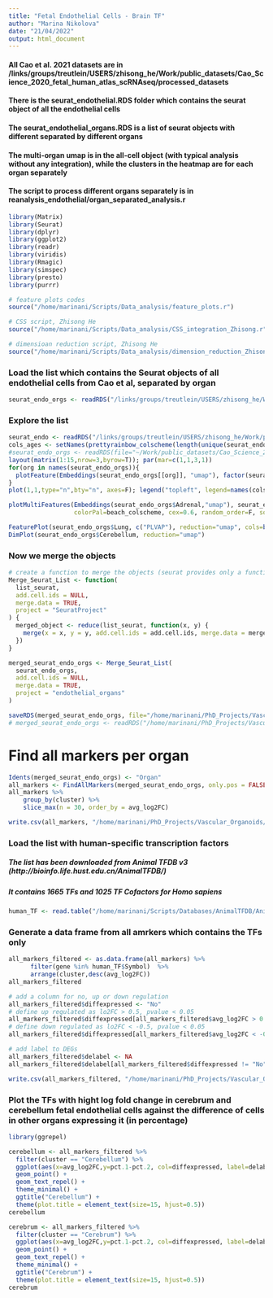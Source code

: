 ```yaml
---
title: "Fetal Endothelial Cells - Brain TF"
author: "Marina Nikolova"
date: "21/04/2022"
output: html_document
---
```


#### All Cao et al. 2021 datasets are in /links/groups/treutlein/USERS/zhisong_he/Work/public_datasets/Cao_Science_2020_fetal_human_atlas_scRNAseq/processed_datasets
#### There is the seurat_endothelial.RDS folder which contains the seurat object of all the endothelial cells
#### The seurat_endothelial_organs.RDS is a list of seurat objects with different separated by different organs
#### The multi-organ umap is in the all-cell object (with typical analysis without any integration), while the clusters in the heatmap are for each organ separately 
#### The script to process different organs separately is in reanalysis_endothelial/organ_separated_analysis.r

```r

library(Matrix)
library(Seurat)
library(dplyr)
library(ggplot2)
library(readr)
library(viridis)
library(Rmagic)
library(simspec)
library(presto)
library(purrr)

# feature plots codes
source("/home/marinani/Scripts/Data_analysis/feature_plots.r")

# CSS script, Zhisong He
source("/home/marinani/Scripts/Data_analysis/CSS_integration_Zhisong.r")

# dimensioan reduction script, Zhisong He
source("/home/marinani/Scripts/Data_analysis/dimension_reduction_Zhisong.r")

```

### Load the list which contains the Seurat objects of all endothelial cells from Cao et al, separated by organ
```r

seurat_endo_orgs <- readRDS("/links/groups/treutlein/USERS/zhisong_he/Work/public_datasets/Cao_Science_2020_fetal_human_atlas_scRNAseq/processed_datasets/seurat_endothelial_organs.RDS")

```

### Explore the list
```r

seurat_endo <- readRDS("/links/groups/treutlein/USERS/zhisong_he/Work/public_datasets/Cao_Science_2020_fetal_human_atlas_scRNAseq/processed_datasets/seurat_endothelial.RDS")
cols_ages <- setNames(prettyrainbow_colscheme(length(unique(seurat_endo$Development_day))), sort(unique(seurat_endo$Development_day)))
#seurat_endo_orgs <- readRDS(file="~/Work/public_datasets/Cao_Science_2020_fetal_human_atlas_scRNAseq/processed_datasets/seurat_endothelial_organs.RDS")
layout(matrix(1:15,nrow=3,byrow=T)); par(mar=c(1,1,3,1))
for(org in names(seurat_endo_orgs)){
  plotFeature(Embeddings(seurat_endo_orgs[[org]], "umap"), factor(seurat_endo_orgs[[org]]$Development_day), colorPal=cols_ages, cex=0.6, main=org, cex.main=1.5)
}
plot(1,1,type="n",bty="n", axes=F); legend("topleft", legend=names(cols_ages)[1:10], pch=16, col=cols_ages[1:10], bty="n", cex=1.2); legend("top", legend=names(cols_ages)[-(1:10)], pch=16, col=cols_ages[-(1:10)], bty="n", cex=1.2)

plotMultiFeatures(Embeddings(seurat_endo_orgs$Adrenal,"umap"), seurat_endo_orgs$Adrenal@assays$RNA@data[c("CYP21A2","CYP11A1","NCK2","NPIPP1","ANKRD29","SNX25","HMBS","RP11-540K16.1"),],
                  colorPal=beach_colscheme, cex=0.6, random_order=F, sort_by_value=T, cex.main=1.5, ncol=4)

FeaturePlot(seurat_endo_orgs$Lung, c("PLVAP"), reduction="umap", cols=beach_colscheme(30), order=T) & NoAxes() & NoLegend()
DimPlot(seurat_endo_orgs$Cerebellum, reduction="umap")

```

### Now we merge the objects
```r

# create a function to merge the objects (seurat provides only a function that requires at least one additional separate object)
Merge_Seurat_List <- function(
  list_seurat,
  add.cell.ids = NULL,
  merge.data = TRUE,
  project = "SeuratProject"
) {
  merged_object <- reduce(list_seurat, function(x, y) {
    merge(x = x, y = y, add.cell.ids = add.cell.ids, merge.data = merge.data, project = project)
  })
}

merged_seurat_endo_orgs <- Merge_Seurat_List(
  seurat_endo_orgs,
  add.cell.ids = NULL,
  merge.data = TRUE,
  project = "endothelial_organs"
)

saveRDS(merged_seurat_endo_orgs, file="/home/marinani/PhD_Projects/Vascular_Organoids/Analysis/Brain_Vasculature/fetal_brain_endo_cells/merged_seurat_endo_orgs.rds")
# merged_seurat_endo_orgs <- readRDS("/home/marinani/PhD_Projects/Vascular_Organoids/Analysis/Brain_Vasculature/fetal_brain_endo_cells/merged_seurat_endo_orgs.rds")

```
# Find all markers per organ
```r

Idents(merged_seurat_endo_orgs) <- "Organ"
all_markers <- FindAllMarkers(merged_seurat_endo_orgs, only.pos = FALSE, min.pct = 0.1, logfc.threshold = log(0.25))
all_markers %>%
    group_by(cluster) %>%
    slice_max(n = 30, order_by = avg_log2FC)

write.csv(all_markers, "/home/marinani/PhD_Projects/Vascular_Organoids/Analysis/Brain_Vasculature/fetal_brain_endo_cells/all_markers_merged_seurat_endo_orgs.csv")

```

### Load the list with human-specific transcription factors
##### The list has been downloaded from Animal TFDB v3 (http://bioinfo.life.hust.edu.cn/AnimalTFDB/)
##### It contains 1665 TFs and 1025 TF Cofactors for Homo sapiens
```r

human_TF <- read.table("/home/marinani/Scripts/Databases/AnimalTFDB/AnimalTFDB_v3/Homo_sapiens_TF.tsv", sep = '\t', header = TRUE, fill = TRUE)

```

### Generate a data frame from all amrkers which contains the TFs only
```r

all_markers_filtered <- as.data.frame(all_markers) %>% 
      filter(gene %in% human_TF$Symbol)  %>% 
      arrange(cluster,desc(avg_log2FC))
all_markers_filtered 

# add a column for no, up or down regulation
all_markers_filtered$diffexpressed <- "No"
# define up regulated as lo2FC > 0.5, pvalue < 0.05
all_markers_filtered$diffexpressed[all_markers_filtered$avg_log2FC > 0.5 & all_markers_filtered$p_val_adj < 0.05] <- "Up"
# define down regulated as lo2FC < -0.5, pvalue < 0.05
all_markers_filtered$diffexpressed[all_markers_filtered$avg_log2FC < -0.5 & all_markers_filtered$p_val_adj < 0.05] <- "Down"

# add label to DEGs
all_markers_filtered$delabel <- NA
all_markers_filtered$delabel[all_markers_filtered$diffexpressed != "No"] <- all_markers_filtered$gene[all_markers_filtered$diffexpressed != "No"]

write.csv(all_markers_filtered, "/home/marinani/PhD_Projects/Vascular_Organoids/Analysis/Brain_Vasculature/fetal_brain_endo_cells/all_markers_filtered.csv")

```

### Plot the TFs with hight log fold change in cerebrum and cerebellum fetal endothelial cells against the difference of cells in other organs expressing it (in percentage)
```r

library(ggrepel)

cerebellum <- all_markers_filtered %>%
  filter(cluster == "Cerebellum") %>%
  ggplot(aes(x=avg_log2FC,y=pct.1-pct.2, col=diffexpressed, label=delabel)) +
  geom_point() +
  geom_text_repel() +
  theme_minimal() +
  ggtitle("Cerebellum") +
  theme(plot.title = element_text(size=15, hjust=0.5))
cerebellum

cerebrum <- all_markers_filtered %>%
  filter(cluster == "Cerebrum") %>%
  ggplot(aes(x=avg_log2FC,y=pct.1-pct.2, col=diffexpressed, label=delabel)) +
  geom_point() +
  geom_text_repel() +
  theme_minimal() +
  ggtitle("Cerebrum") +
  theme(plot.title = element_text(size=15, hjust=0.5))
cerebrum

```

